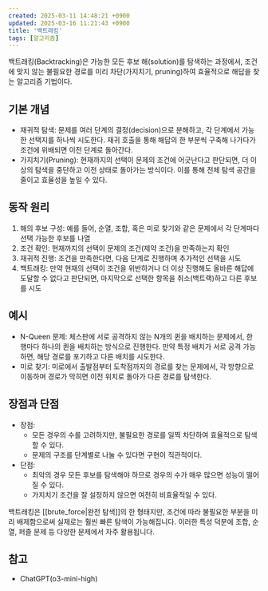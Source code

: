 ```yaml
---
created: 2025-03-11 14:48:21 +0900
updated: 2025-03-16 11:21:43 +0900
title: '백트래킹'
tags: [알고리즘]
---
```


백트래킹(Backtracking)은 가능한 모든 후보 해(solution)를 탐색하는 과정에서, 조건에 맞지 않는 불필요한 경로를 미리 차단(가지치기, pruning)하여 효율적으로 해답을 찾는 알고리즘 기법이다.

## 기본 개념

- 재귀적 탐색: 문제를 여러 단계의 결정(decision)으로 분해하고, 각 단계에서 가능한 선택지를 하나씩 시도한다. 재귀 호출을 통해 해답의 한 부분씩 구축해 나가다가 조건에 위배되면 이전 단계로 돌아간다.
- 가지치기(Pruning): 현재까지의 선택이 문제의 조건에 어긋난다고 판단되면, 더 이상의 탐색을 중단하고 이전 상태로 돌아가는 방식이다. 이를 통해 전체 탐색 공간을 줄이고 효율성을 높일 수 있다.

## 동작 원리

1. 해의 후보 구성: 예를 들어, 순열, 조합, 혹은 미로 찾기와 같은 문제에서 각 단계마다 선택 가능한 후보를 나열
2. 조건 확인: 현재까지의 선택이 문제의 조건(제약 조건)을 만족하는지 확인
3. 재귀적 진행: 조건을 만족한다면, 다음 단계로 진행하며 추가적인 선택을 시도
4. 백트래킹: 만약 현재의 선택이 조건을 위반하거나 더 이상 진행해도 올바른 해답에 도달할 수 없다고 판단되면, 마지막으로 선택한 항목을 취소(백트랙)하고 다른 후보를 시도

## 예시

- N-Queen 문제: 체스판에 서로 공격하지 않는 N개의 퀸을 배치하는 문제에서, 한 행마다 하나의 퀸을 배치하는 방식으로 진행한다. 만약 특정 배치가 서로 공격 가능하면, 해당 경로를 포기하고 다른 배치를 시도한다.
- 미로 찾기: 미로에서 출발점부터 도착점까지의 경로를 찾는 문제에서, 각 방향으로 이동하며 경로가 막히면 이전 위치로 돌아가 다른 경로를 탐색한다.

## 장점과 단점

- 장점:
	- 모든 경우의 수를 고려하지만, 불필요한 경로를 일찍 차단하여 효율적으로 탐색할 수 있다.
	- 문제의 구조를 단계별로 나눌 수 있다면 구현이 직관적이다.
- 단점:
	- 최악의 경우 모든 후보를 탐색해야 하므로 경우의 수가 매우 많으면 성능이 떨어질 수 있다.
	- 가지치기 조건을 잘 설정하지 않으면 여전히 비효율적일 수 있다.

백트래킹은 [[brute_force|완전 탐색]]의 한 형태지만, 조건에 따라 불필요한 부분을 미리 배제함으로써 실제로는 훨씬 빠른 탐색이 가능해집니다. 이러한 특성 덕분에 조합, 순열, 퍼즐 문제 등 다양한 문제에서 자주 활용됩니다.

## 참고

- ChatGPT(o3-mini-high)
